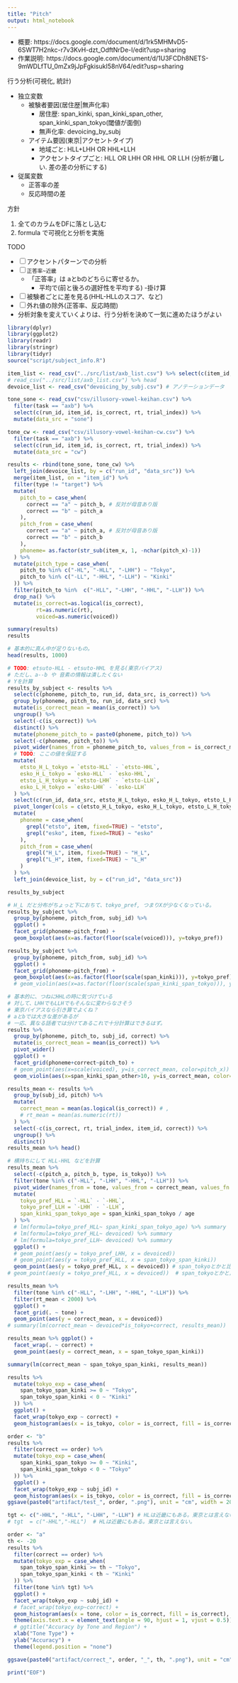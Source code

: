 ```yaml
---
title: "Pitch"
output: html_notebook
---
```


- 概要: https://docs.google.com/document/d/1rk5MHMvD5-6SWT7H2nkc-r7v3KvH-dzt_OdftNrDe-I/edit?usp=sharing
- 作業説明: https://docs.google.com/document/d/1U3FCDh8NETS-9mWDLfTU_0mZx9jJpFgkisukI58nV64/edit?usp=sharing

行う分析(可視化, 統計)

- 独立変数
  - 被験者要因(居住歴|無声化率)
    - 居住歴: span_kinki, span_kinki_span_other, span_kinki_span_tokyo(閾値が面倒)
    - 無声化率: devoicing_by_subj
  - アイテム要因(東京|アクセントタイプ)
    - 地域ごと: HLL+LHH OR HHL+LLH
    - アクセントタイプごと: HLL OR LHH OR HHL OR LLH
      (分析が難しい. 差の差の分析にする)
- 従属変数
  - 正答率の差
  - 反応時間の差

方針

1. 全てのカラムをDFに落とし込む
1. formula で可視化と分析を実施

TODO 

- [ ] アクセントパターンでの分析
- [ ] `正答率~近畿`
  - 「正答率」は aとbのどちらに寄せるか。
    - 平均で(前と後ろの選好性を平均する)
    -掛け算
- [ ] 被験者ごとに差を見る(HHL-HLLのスコア、など)
- [ ] 外れ値の除外(正答率、反応時間)
- 分析対象を変えていくよりは、行う分析を決めて一気に進めたほうがよい　

```r
library(dplyr)
library(ggplot2)
library(readr)
library(stringr)
library(tidyr)
source("script/subject_info.R")

item_list <- read_csv("../src/list/axb_list.csv") %>% select(c(item_id, type, correct, item_a, item_x, item_b, pitch_a, pitch_x, pitch_b))
# read_csv("../src/list/axb_list.csv") %>% head
devoice_list <- read_csv("devoicing_by_subj.csv") # アノテーションデータ

tone_sone <- read_csv("csv/illusory-vowel-keihan.csv") %>%
  filter(task == "axb") %>%
  select(c(run_id, item_id, is_correct, rt, trial_index)) %>%
  mutate(data_src = "sone")

tone_cw <- read_csv("csv/illusory-vowel-keihan-cw.csv") %>%
  filter(task == "axb") %>%
  select(c(run_id, item_id, is_correct, rt, trial_index)) %>%
  mutate(data_src = "cw")

results <- rbind(tone_sone, tone_cw) %>%
  left_join(devoice_list, by = c("run_id", "data_src")) %>%
  merge(item_list, on = "item_id") %>%
  filter(type != "target") %>%
  mutate(
    pitch_to = case_when(
      correct == "a" ~ pitch_b, # 反対が母音あり版
      correct == "b" ~ pitch_a
    ),
    pitch_from = case_when(
      correct == "a" ~ pitch_a, # 反対が母音あり版
      correct == "b" ~ pitch_b
    ),
    phoneme= as.factor(str_sub(item_x, 1, -nchar(pitch_x)-1))
  ) %>%
  mutate(pitch_type = case_when(
    pitch_to %in% c("-HL", "-HLL", "-LHH") ~ "Tokyo",
    pitch_to %in% c("-LL", "-HHL", "-LLH") ~ "Kinki"
  )) %>%
  filter(pitch_to %in%  c("-HLL", "-LHH", "-HHL", "-LLH")) %>% 
  drop_na() %>% 
  mutate(is_correct=as.logical(is_correct),
         rt=as.numeric(rt), 
         voiced=as.numeric(voiced))

summary(results)
results
```
```r
# 基本的に真ん中が足りないもの。
head(results, 1000)
```
```r
# TODO: etsuto-HLL - etsuto-HHL を見る(東京バイアス)
# ただし、a--b や 音素の情報は潰したくない
# Yを計算
results_by_subject <- results %>%
  select(c(phoneme, pitch_to, run_id, data_src, is_correct)) %>%
  group_by(phoneme, pitch_to, run_id, data_src) %>%
  mutate(is_correct_mean = mean(is_correct)) %>%
  ungroup() %>%
  select(-c(is_correct)) %>%
  distinct() %>%
  mutate(phoneme_pitch_to = paste0(phoneme, pitch_to)) %>%
  select(-c(phoneme, pitch_to)) %>%
  pivot_wider(names_from = phoneme_pitch_to, values_from = is_correct_mean) %>%
  # TODO: ここの値を保証する
  mutate(
    etsto_H_L_tokyo = `etsto-HLL` - `etsto-HHL`,
    esko_H_L_tokyo = `esko-HLL` - `esko-HHL`,
    etsto_L_H_tokyo = `etsto-LHH` - `etsto-LLH`,
    esko_L_H_tokyo = `esko-LHH` - `esko-LLH`
  ) %>%
  select(c(run_id, data_src, etsto_H_L_tokyo, esko_H_L_tokyo, etsto_L_H_tokyo, esko_L_H_tokyo)) %>%
  pivot_longer(cols = c(etsto_H_L_tokyo, esko_H_L_tokyo, etsto_L_H_tokyo, esko_L_H_tokyo), names_to = "item", values_to = "tokyo_pref") %>%
  mutate(
    phoneme = case_when(
      grepl("etsto", item, fixed=TRUE) ~ "etsto",
      grepl("esko", item, fixed=TRUE) ~ "esko"
    ),
    pitch_from = case_when(
      grepl("H_L", item, fixed=TRUE) ~ "H_L",
      grepl("L_H", item, fixed=TRUE) ~ "L_H"
    )
  ) %>% 
  left_join(devoice_list, by = c("run_id", "data_src"))

results_by_subject
```
```r
# H_L だと分布がちょっと下におちて、tokyo_pref, つまりXが少なくなっている。
results_by_subject %>% 
  group_by(phoneme, pitch_from, subj_id) %>% 
  ggplot() +
  facet_grid(phoneme~pitch_from) +
  geom_boxplot(aes(x=as.factor(floor(scale(voiced))), y=tokyo_pref))

results_by_subject %>% 
  group_by(phoneme, pitch_from, subj_id) %>% 
  ggplot() +
  facet_grid(phoneme~pitch_from) +
  geom_boxplot(aes(x=as.factor(floor(scale(span_kinki))), y=tokyo_pref))
  # geom_violin(aes(x=as.factor(floor(scale(span_kinki_span_tokyo))), y=tokyo_pref))
```

```r
# 基本的に、つねにHHLの時に気づけている
# 対して、LHHでもLLHでもそんなに変わらなさそう
# 東京バイアスなら引き算でよくね？
# aとbでは大きな差があるが
# 一応、異なる話者では分けてあるこれで十分計算はできるはず。
results %>% 
  group_by(phoneme, pitch_to, subj_id, correct) %>% 
  mutate(is_correct_mean = mean(is_correct)) %>% 
  pivot_wider()
  ggplot() +
  facet_grid(phoneme+correct~pitch_to) +
  # geom_point(aes(x=scale(voiced), y=is_correct_mean, color=pitch_x)) +
  geom_violin(aes(x=span_kinki_span_other>10, y=is_correct_mean, color=pitch_x))
```


```r
results_mean <- results %>%
  group_by(subj_id, pitch) %>%
  mutate(
    correct_mean = mean(as.logical(is_correct)) # ,
    # rt_mean = mean(as.numeric(rt))
  ) %>%
  select(-c(is_correct, rt, trial_index, item_id, correct)) %>%
  ungroup() %>%
  distinct()
results_mean %>% head()
```
```r
# 横持ちにして HLL-HHL などを計算
results_mean %>%
  select(-c(pitch_a, pitch_b, type, is_tokyo)) %>%
  filter(tone %in% c("-HLL", "-LHH", "-HHL", "-LLH")) %>%
  pivot_wider(names_from = tone, values_from = correct_mean, values_fn = mean) %>%
  mutate(
    tokyo_pref_HLL = `-HLL` - `-HHL`,
    tokyo_pref_LLH = `-LHH` - `-LLH`,
    span_kinki_span_tokyo_age = span_kinki_span_tokyo / age
  ) %>%
  # lm(formula=tokyo_pref_HLL~ span_kinki_span_tokyo_age) %>% summary
  # lm(formula=tokyo_pref_HLL~ devoiced) %>% summary
  # lm(formula=tokyo_pref_LLH~ devoiced) %>% summary
  ggplot() +
  # geom_point(aes(y = tokyo_pref_LHH, x = devoiced))
  # geom_point(aes(y = tokyo_pref_HLL, x = span_tokyo_span_kinki))
  geom_point(aes(y = tokyo_pref_HLL, x = devoiced)) # span_tokyoとかと比べると傾くんだなぁ
# geom_point(aes(y = tokyo_pref_HLL, x = devoiced))  # span_tokyoとかと比べると傾くんだなぁ
```

```r
results_mean %>%
  filter(tone %in% c("-HLL", "-LHH", "-HHL", "-LLH")) %>%
  filter(rt_mean < 2000) %>%
  ggplot() +
  facet_grid(. ~ tone) +
  geom_point(aes(y = correct_mean, x = devoiced))
# summary(lm(correct_mean ~ devoiced*is_tokyo+correct, results_mean))
```

```r
results_mean %>% ggplot() +
  facet_wrap(. ~ correct) +
  geom_point(aes(y = correct_mean, x = span_tokyo_span_kinki))

summary(lm(correct_mean ~ span_tokyo_span_kinki, results_mean))
```


```r
results %>%
  mutate(tokyo_exp = case_when(
    span_tokyo_span_kinki >= 0 ~ "Tokyo",
    span_tokyo_span_kinki < 0 ~ "Kinki"
  )) %>%
  ggplot() +
  facet_wrap(tokyo_exp ~ correct) +
  geom_histogram(aes(x = is_tokyo, color = is_correct, fill = is_correct), stat = "count", position = "fill")
```
```r
order <- "b"
results %>%
  filter(correct == order) %>%
  mutate(tokyo_exp = case_when(
    span_kinki_span_tokyo >= 0 ~ "Kinki",
    span_kinki_span_tokyo < 0 ~ "Tokyo"
  )) %>%
  ggplot() +
  facet_wrap(tokyo_exp ~ subj_id) +
  geom_histogram(aes(x = is_tokyo, color = is_correct, fill = is_correct), stat = "count", position = "fill")
ggsave(paste0("artifact/test_", order, ".png"), unit = "cm", width = 20, height = 20)
```

```r
tgt <- c("-HHL", "-HLL", "-LHH", "-LLH") # HLは近畿にもある。東京とは言えない。
# tgt  = c("-HHL","-HLL")  # HLは近畿にもある。東京とは言えない。

order <- "a"
th <- -20
results %>%
  filter(correct == order) %>%
  mutate(tokyo_exp = case_when(
    span_tokyo_span_kinki >= th ~ "Tokyo",
    span_tokyo_span_kinki < th ~ "Kinki"
  )) %>%
  filter(tone %in% tgt) %>%
  ggplot() +
  facet_wrap(tokyo_exp ~ subj_id) +
  # facet_wrap(tokyo_exp~correct) +
  geom_histogram(aes(x = tone, color = is_correct, fill = is_correct), stat = "count", position = "fill") +
  theme(axis.text.x = element_text(angle = 90, hjust = 1, vjust = 0.5)) +
  # ggtitle("Accuracy by Tone and Region") +
  xlab("Tone Type") +
  ylab("Accuracy") +
  theme(legend.position = "none")

ggsave(paste0("artifact/correct_", order, "_", th, ".png"), unit = "cm", width = 20, height = 20)
```


```r
print("EOF")
```
